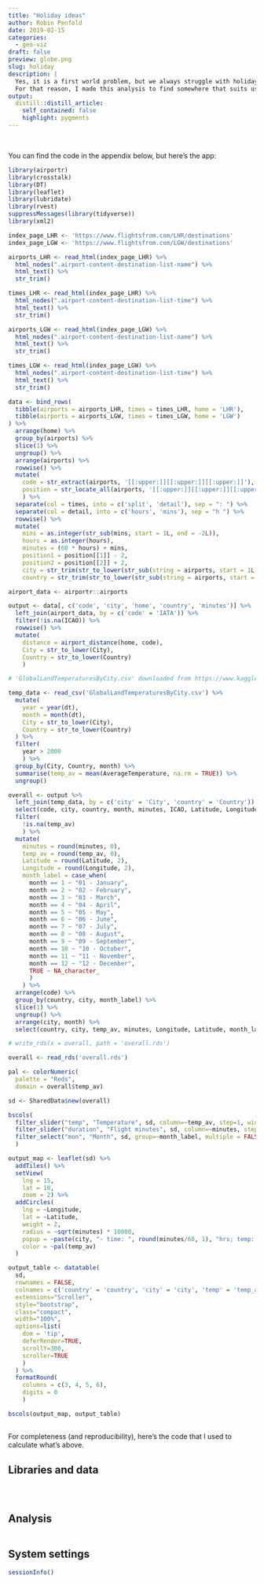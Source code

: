```yaml
---
title: "Holiday ideas"
author: Robin Penfold
date: 2019-02-15
categories:
  - geo-viz
draft: false
preview: globe.png
slug: holiday
description: |
  Yes, it is a first world problem, but we always struggle with holiday destinations. I prefer flying upside down towards somewhere different, whilst my wife and boy aren't keen on heat or long flights. 
  For that reason, I made this analysis to find somewhere that suits us all.
output:
  distill::distill_article:
    self_contained: false
    highlight: pygments
---
```


</br>

You can find the code in the appendix below, but here's the app:

```r
library(airportr)
library(crosstalk)
library(DT)
library(leaflet)
library(lubridate)
library(rvest)
suppressMessages(library(tidyverse))
library(xml2)
```

```r
index_page_LHR <- 'https://www.flightsfrom.com/LHR/destinations'
index_page_LGW <- 'https://www.flightsfrom.com/LGW/destinations'

airports_LHR <- read_html(index_page_LHR) %>%
  html_nodes(".airport-content-destination-list-name") %>% 
  html_text() %>% 
  str_trim()

times_LHR <- read_html(index_page_LHR) %>%
  html_nodes(".airport-content-destination-list-time") %>% 
  html_text() %>% 
  str_trim()

airports_LGW <- read_html(index_page_LGW) %>%
  html_nodes(".airport-content-destination-list-name") %>% 
  html_text() %>% 
  str_trim()

times_LGW <- read_html(index_page_LGW) %>%
  html_nodes(".airport-content-destination-list-time") %>% 
  html_text() %>% 
  str_trim()

data <- bind_rows(
  tibble(airports = airports_LHR, times = times_LHR, home = 'LHR'),
  tibble(airports = airports_LGW, times = times_LGW, home = 'LGW')
) %>% 
  arrange(home) %>% 
  group_by(airports) %>% 
  slice(1) %>% 
  ungroup() %>% 
  arrange(airports) %>% 
  rowwise() %>% 
  mutate(
    code = str_extract(airports, '[[:upper:]][[:upper:]][[:upper:]]'),
    position = str_locate_all(airports, '[[:upper:]][[:upper:]][[:upper:]]')
    ) %>% 
  separate(col = times, into = c('split', 'detail'), sep = ": ") %>% 
  separate(col = detail, into = c('hours', 'mins'), sep = "h ") %>% 
  rowwise() %>% 
  mutate(
    mins = as.integer(str_sub(mins, start = 1L, end = -2L)),
    hours = as.integer(hours),
    minutes = (60 * hours) + mins,
    position1 = position[[1]] - 2, 
    position2 = position[[2]] + 2,
    city = str_trim(str_to_lower(str_sub(string = airports, start = 1L, end = position1))),
    country = str_trim(str_to_lower(str_sub(string = airports, start = position2, end = -1L))))

airport_data <- airportr::airports

output <- data[, c('code', 'city', 'home', 'country', 'minutes')] %>% 
  left_join(airport_data, by = c('code' = 'IATA')) %>% 
  filter(!is.na(ICAO)) %>% 
  rowwise() %>% 
  mutate(
    distance = airport_distance(home, code),
    City = str_to_lower(City), 
    Country = str_to_lower(Country)
    )

# 'GlobalLandTemperaturesByCity.csv' downloaded from https://www.kaggle.com/berkeleyearth/climate-change-earth-surface-temperature-data#GlobalLandTemperaturesByCity.csv

temp_data <- read_csv('GlobalLandTemperaturesByCity.csv') %>% 
  mutate(
    year = year(dt),
    month = month(dt),
    City = str_to_lower(City),
    Country = str_to_lower(Country)
  ) %>% 
  filter(
    year > 2000
    ) %>% 
  group_by(City, Country, month) %>% 
  summarise(temp_av = mean(AverageTemperature, na.rm = TRUE)) %>% 
  ungroup()

overall <- output %>% 
  left_join(temp_data, by = c('city' = 'City', 'country' = 'Country')) %>% 
  select(code, city, country, month, minutes, ICAO, Latitude, Longitude, UTC, distance, temp_av) %>% 
  filter(
    !is.na(temp_av)
    ) %>% 
  mutate(
    minutes = round(minutes, 0),
    temp_av = round(temp_av, 0),
    Latitude = round(Latitude, 2),
    Longitude = round(Longitude, 2),
    month_label = case_when(
      month == 1 ~ "01 - January",
      month == 2 ~ "02 - February",
      month == 3 ~ "03 - March",
      month == 4 ~ "04 - April",
      month == 5 ~ "05 - May",
      month == 6 ~ "06 - June",
      month == 7 ~ "07 - July",
      month == 8 ~ "08 - August",
      month == 9 ~ "09 - September",
      month == 10 ~ "10 - October",
      month == 11 ~ "11 - November",
      month == 12 ~ "12 - December",
      TRUE ~ NA_character_
      )
    ) %>% 
  arrange(code) %>% 
  group_by(country, city, month_label) %>% 
  slice(1) %>% 
  ungroup() %>% 
  arrange(city, month) %>% 
  select(country, city, temp_av, minutes, Longitude, Latitude, month_label)

# write_rds(x = overall, path = 'overall.rds')
```

```r
overall <- read_rds('overall.rds')

pal <- colorNumeric(
  palette = "Reds",
  domain = overall$temp_av)

sd <- SharedData$new(overall)

bscols(
  filter_slider("temp", "Temperature", sd, column=~temp_av, step=1, width=100),
  filter_slider("duration", "Flight minutes", sd, column=~minutes, step=1, width=100),
  filter_select("mon", "Month", sd, group=~month_label, multiple = FALSE)
  )
```


```r
output_map <- leaflet(sd) %>% 
  addTiles() %>% 
  setView(
    lng = 15, 
    lat = 10, 
    zoom = 2) %>% 
  addCircles(
    lng = ~Longitude, 
    lat = ~Latitude, 
    weight = 2,
    radius = ~sqrt(minutes) * 10000, 
    popup = ~paste(city, "- time: ", round(minutes/60, 1), "hrs; temp: ", round(temp_av, 2), "C"), 
    color = ~pal(temp_av)
  )

output_table <- datatable(
  sd,
  rownames = FALSE,
  colnames = c('country' = 'country', 'city' = 'city', 'temp' = 'temp_av', 'minutes' = 'minutes', 'Long' = 'Longitude', 'Lat' = 'Latitude', 'month' = 'month_label'),
  extensions="Scroller", 
  style="bootstrap", 
  class="compact", 
  width="100%",
  options=list(
    dom = 'tip',
    deferRender=TRUE, 
    scrollY=300, 
    scroller=TRUE
    )
  ) %>% 
  formatRound(
    columns = c(3, 4, 5, 6), 
    digits = 0
    )

bscols(output_map, output_table)
```

##   {.appendix}

For completeness (and reproducibility), here's the code that I used to calculate what's above.

## Libraries and data {.appendix}

```r
```

```r
```

```r
```

## Analysis {.appendix}

```r
```

## System settings {.appendix}

```r
sessionInfo()
```


